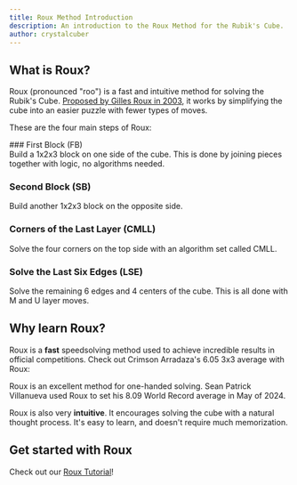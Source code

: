 ```yaml
---
title: Roux Method Introduction
description: An introduction to the Roux Method for the Rubik's Cube.
author: crystalcuber
---
```




## What is Roux?

Roux (pronounced "roo") is a fast and intuitive method for solving the Rubik's Cube. [Proposed by Gilles Roux in 2003](https://www.cubinghistory.com/3x3/Methods/Roux), it works by simplifying the cube into an easier puzzle with fewer types of moves.

These are the four main steps of Roux:

<Steps>
  ### First Block (FB)
  <div className="flex sm:gap-8 mt-4 flex-col sm:flex-row">
    <TwistyPlayer
      rotateStickering="x2 y"
      controlPanel="none"
      className="size-36"
      cameraLatitude="-20"
      cameraLongitude="-30"
      experimentalStickeringMaskOrbits={STICKERINGS.FB}
    />
    Build a 1x2x3 block on one side of the cube. This is done by joining pieces together with logic, no algorithms needed.
  </div>

  ### Second Block (SB)
  <div className="flex sm:gap-8 mt-4 flex-col sm:flex-row">
    <TwistyPlayer
      rotateStickering="x2 y"
      controlPanel="none"
      className="size-36"
      cameraLatitude="-20"
      cameraLongitude="30"
      experimentalStickeringMaskOrbits={STICKERINGS.SB}
    />
    Build another 1x2x3 block on the opposite side.
  </div>

  ### Corners of the Last Layer (CMLL)
  <div className="flex sm:gap-8 mt-4 flex-col sm:flex-row">
    <TwistyPlayer
      rotateStickering="x2 y"
      controlPanel="none"
      className="size-36"
      cameraLatitude="20"
      cameraLongitude="30"
      experimentalStickeringMaskOrbits={STICKERINGS.CMLL}
    />
    Solve the four corners on the top side with an algorithm set called CMLL.
  </div>

  ### Solve the Last Six Edges (LSE)
  <div className="flex sm:gap-8 mt-4 flex-col sm:flex-row">
    <TwistyPlayer
      rotateStickering="x2 y"
      controlPanel="none"
      className="size-36"
      cameraLatitude="20"
      cameraLongitude="30"
      experimentalStickeringMaskOrbits={STICKERINGS.LSE}
    />
    <div>
    Solve the remaining 6 edges and 4 centers of the cube.
    This is all done with M and U layer moves.
    </div>
  </div>
</Steps>

## Why learn Roux?

Roux is a **fast** speedsolving method used to achieve incredible results in official competitions. Check out Crimson Arradaza's 6.05 3x3 average with Roux:

<YouTubeEmbed embedId="A6eCuklwyYM" />

Roux is an excellent method for one-handed solving. Sean Patrick Villanueva used Roux to set his 8.09 World Record average in May of 2024.

<YouTubeEmbed embedId="ihV-FH0Bfcw" />

Roux is also very **intuitive**. It encourages solving the cube with a natural thought process. It's easy to learn, and doesn't require much memorization.

## Get started with Roux

Check out our [Roux Tutorial](/roux/tutorial)!
